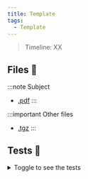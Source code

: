 ```yaml
---
title: Template
tags:
  - Template
---
```


> Timeline: XX

## Files 📂

:::note Subject
- [.pdf](https://github.com/Studio-17/Epitech-Subjects)
:::

:::important Other files
- [.tgz](https://github.com/Studio-17/Epitech-Subjects)
:::

## Tests 🤖

<details>
  <summary>Toggle to see the tests</summary>
  <div>
    <table>
        <thead>
            <tr>
                <th>Summary</th>
                <th>Number of tests</th>
                <th>Details</th>
            </tr>
        </thead>
        <tbody>
        </tbody>
    </table>
    </div>
</details>

